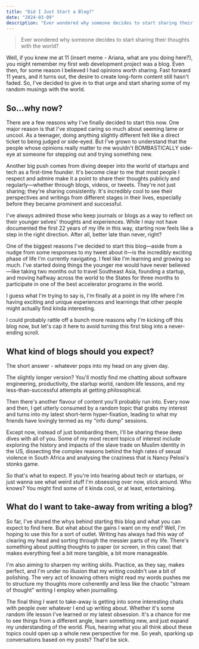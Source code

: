 ```yaml
---
title: "Did I Just Start a Blog?"
date: "2024-03-09"
description: "Ever wondered why someone decides to start sharing their thoughts with the world? In my plato era I guess?"
---
```



> Ever wondered why someone decides to start sharing their thoughts with the world?

Well, if you knew me at 11 (insert meme - Ariana, what are you doing here?), you might remember my first web development project was a blog. Even then, for some reason I believed I had opinions worth sharing. Fast forward 11 years, and it turns out, the desire to create long-form content still hasn't faded. So, I've decided to give in to that urge and start sharing some of my random musings with the world.

## So…why now?

There are a few reasons why I've finally decided to start this now. One major reason is that I've stopped caring so much about seeming lame or uncool. As a teenager, doing anything slightly different felt like a direct ticket to being judged or side-eyed. But I've grown to understand that the people whose opinions really matter to me wouldn't BOMBASTICALLY side-eye at someone for stepping out and trying something new.

Another big push comes from diving deeper into the world of startups and tech as a first-time founder. It's become clear to me that most people I respect and admire make it a point to share their thoughts publicly and regularly—whether through blogs, videos, or tweets. They're not just sharing; they're sharing consistently. It's incredibly cool to see their perspectives and writings from different stages in their lives, especially before they became prominent and successful.

I've always admired those who keep journals or blogs as a way to reflect on their younger selves' thoughts and experiences. While I may not have documented the first 22 years of my life in this way, starting now feels like a step in the right direction. After all, better late than never, right?

One of the biggest reasons I've decided to start this blog—aside from a nudge from some responses to my tweet about it—is the incredibly exciting phase of life I'm currently navigating. I feel like I'm learning and growing so much. I've started doing things the younger me would have never believed—like taking two months out to travel Southeast Asia, founding a startup, and moving halfway across the world to the States for three months to participate in one of the best accelerator programs in the world.

I guess what I'm trying to say is, I'm finally at a point in my life where I'm having exciting and unique experiences and learnings that other people might actually find kinda interesting.

I could probably rattle off a bunch more reasons why I'm kicking off this blog now, but let's cap it here to avoid turning this first blog into a never-ending scroll.

## What kind of blogs should you expect?

The short answer - whatever pops into my head on any given day.

The slightly longer version? You'll mostly find me chatting about software engineering, productivity, the startup world, random life lessons, and my less-than-successful attempts at getting philosophical.

Then there's another flavour of content you'll probably run into. Every now and then, I get utterly consumed by a random topic that grabs my interest and turns into my latest short-term hyper-fixation, leading to what my friends have lovingly termed as my "info dump" sessions.

Except now, instead of just bombarding them, I'll be sharing these deep dives with all of you. Some of my most recent topics of interest include exploring the history and impacts of the slave trade on Muslim identity in the US, dissecting the complex reasons behind the high rates of sexual violence in South Africa and analysing the craziness that is Nancy Pelosi's stonks game.

So that's what to expect. If you're into hearing about tech or startups, or just wanna see what weird stuff I'm obsessing over now, stick around. Who knows? You might find some of it kinda cool, or at least, entertaining.

## What do I want to take-away from writing a blog?

So far, I've shared the whys behind starting this blog and what you can expect to find here. But what about the gains I want on my end? Well, I'm hoping to use this for a sort of outlet. Writing has always had this way of clearing my head and sorting through the messier parts of my life. There's something about putting thoughts to paper (or screen, in this case) that makes everything feel a bit more tangible, a bit more manageable.

I'm also aiming to sharpen my writing skills. Practice, as they say, makes perfect, and I'm under no illusion that my writing couldn't use a bit of polishing. The very act of knowing others might read my words pushes me to structure my thoughts more coherently and less like the chaotic "stream of thought" writing I employ when journalling.

The final thing I want to take-away is getting into some interesting chats with people over whatever I end up writing about. Whether it's some random life lesson I've learned or my latest obsession. It's a chance for me to see things from a different angle, learn something new, and just expand my understanding of the world. Plus, hearing what you all think about these topics could open up a whole new perspective for me. So yeah, sparking up conversations based on my posts? That'd be sick.
